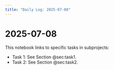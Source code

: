 ```yaml
---
title: "Daily Log: 2025-07-08"
---
```


# 2025-07-08

This notebook links to specific tasks in subprojects:

- Task 1: See Section @sec:task1.
- Task 2: See Section @sec:task2.
